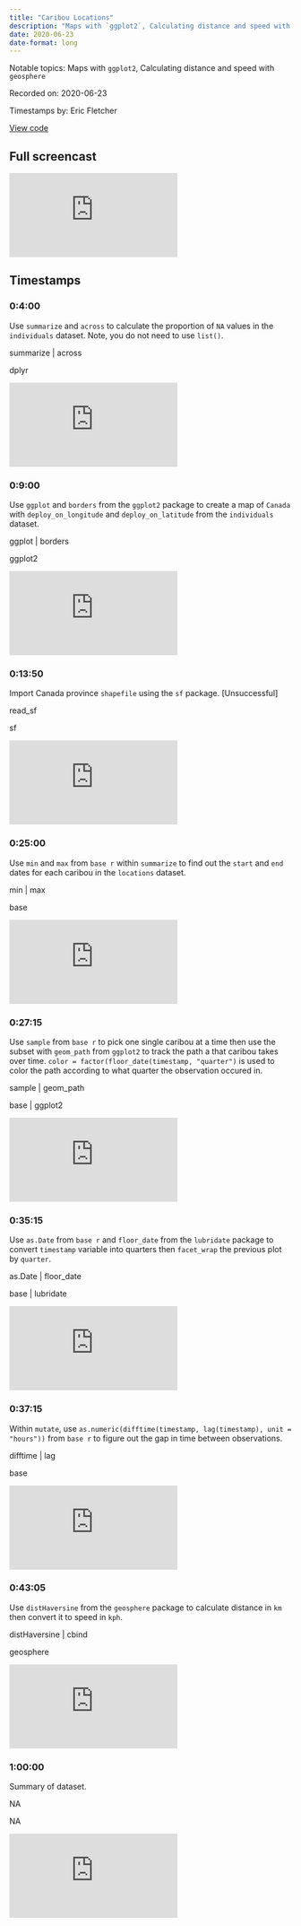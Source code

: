 ```yaml
---
title: "Caribou Locations"
description: "Maps with `ggplot2`, Calculating distance and speed with `geosphere`"
date: 2020-06-23
date-format: long
---
```


Notable topics: Maps with `ggplot2`, Calculating distance and speed with `geosphere`

Recorded on: 2020-06-23

Timestamps by: Eric Fletcher

[View code](https://github.com/dgrtwo/data-screencasts/blob/master/caribou-locations.Rmd)

## Full screencast
<iframe class="video" src="https://www.youtube.com/embed/7G7SVODhVo4" title="YouTube video player" frameborder="0" allow="accelerometer; autoplay; clipboard-write; encrypted-media; gyroscope; picture-in-picture" allowfullscreen></iframe>

## Timestamps

### 0:4:00

Use `summarize` and `across` to calculate the proportion of `NA` values in the `individuals` dataset. Note, you do not need to use `list()`.

summarize | across

dplyr



<iframe class="video" src="https://www.youtube.com/embed/7G7SVODhVo4?start=240" title="YouTube video player" frameborder="0" allow="accelerometer; autoplay; clipboard-write; encrypted-media; gyroscope; picture-in-picture" allowfullscreen></iframe>

### 0:9:00

Use `ggplot` and `borders` from the `ggplot2` package to create a map of `Canada` with `deploy_on_longitude` and `deploy_on_latitude` from the `individuals` dataset.

ggplot | borders

ggplot2



<iframe class="video" src="https://www.youtube.com/embed/7G7SVODhVo4?start=540" title="YouTube video player" frameborder="0" allow="accelerometer; autoplay; clipboard-write; encrypted-media; gyroscope; picture-in-picture" allowfullscreen></iframe>

### 0:13:50

Import Canada province `shapefile` using the `sf` package. [Unsuccessful]

read_sf

sf



<iframe class="video" src="https://www.youtube.com/embed/7G7SVODhVo4?start=830" title="YouTube video player" frameborder="0" allow="accelerometer; autoplay; clipboard-write; encrypted-media; gyroscope; picture-in-picture" allowfullscreen></iframe>

### 0:25:00

Use `min` and `max` from `base r ` within `summarize` to find out the `start` and `end` dates for each caribou in the `locations` dataset.

min | max

base



<iframe class="video" src="https://www.youtube.com/embed/7G7SVODhVo4?start=1500" title="YouTube video player" frameborder="0" allow="accelerometer; autoplay; clipboard-write; encrypted-media; gyroscope; picture-in-picture" allowfullscreen></iframe>

### 0:27:15

Use `sample` from `base r` to pick one single caribou at a time then use the subset with `geom_path` from `ggplot2` to track the path a that caribou takes over time.  `color = factor(floor_date(timestamp, "quarter")` is used to color the path according to what quarter the observation occured in.

sample | geom_path

base | ggplot2



<iframe class="video" src="https://www.youtube.com/embed/7G7SVODhVo4?start=1635" title="YouTube video player" frameborder="0" allow="accelerometer; autoplay; clipboard-write; encrypted-media; gyroscope; picture-in-picture" allowfullscreen></iframe>

### 0:35:15

Use `as.Date` from `base r` and `floor_date` from the `lubridate` package to convert `timestamp` variable into quarters then `facet_wrap` the previous plot by `quarter`.

as.Date | floor_date

base | lubridate



<iframe class="video" src="https://www.youtube.com/embed/7G7SVODhVo4?start=2115" title="YouTube video player" frameborder="0" allow="accelerometer; autoplay; clipboard-write; encrypted-media; gyroscope; picture-in-picture" allowfullscreen></iframe>

### 0:37:15

Within `mutate`, use `as.numeric(difftime(timestamp, lag(timestamp), unit = "hours"))`  from `base r` to figure out the gap in time between observations.

difftime | lag

base



<iframe class="video" src="https://www.youtube.com/embed/7G7SVODhVo4?start=2235" title="YouTube video player" frameborder="0" allow="accelerometer; autoplay; clipboard-write; encrypted-media; gyroscope; picture-in-picture" allowfullscreen></iframe>

### 0:43:05

Use `distHaversine` from the `geosphere` package to calculate distance in `km` then convert it to speed in `kph`.

distHaversine | cbind

geosphere



<iframe class="video" src="https://www.youtube.com/embed/7G7SVODhVo4?start=2585" title="YouTube video player" frameborder="0" allow="accelerometer; autoplay; clipboard-write; encrypted-media; gyroscope; picture-in-picture" allowfullscreen></iframe>

### 1:00:00

Summary of dataset.

NA

NA



<iframe class="video" src="https://www.youtube.com/embed/7G7SVODhVo4?start=3600" title="YouTube video player" frameborder="0" allow="accelerometer; autoplay; clipboard-write; encrypted-media; gyroscope; picture-in-picture" allowfullscreen></iframe>

